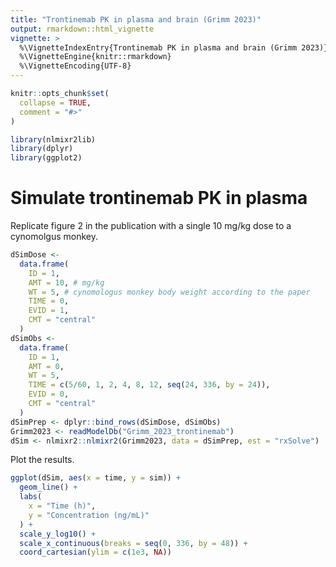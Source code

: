 ```yaml
---
title: "Trontinemab PK in plasma and brain (Grimm 2023)"
output: rmarkdown::html_vignette
vignette: >
  %\VignetteIndexEntry{Trontinemab PK in plasma and brain (Grimm 2023)}
  %\VignetteEngine{knitr::rmarkdown}
  %\VignetteEncoding{UTF-8}
---
```


```r
knitr::opts_chunk$set(
  collapse = TRUE,
  comment = "#>"
)
```

```r
library(nlmixr2lib)
library(dplyr)
library(ggplot2)
```

# Simulate trontinemab PK in plasma

Replicate figure 2 in the publication with a single 10 mg/kg dose to a
cynomolgus monkey.

```r
dSimDose <-
  data.frame(
    ID = 1,
    AMT = 10, # mg/kg
    WT = 5, # cynomologus monkey body weight according to the paper
    TIME = 0,
    EVID = 1,
    CMT = "central"
  )
dSimObs <-
  data.frame(
    ID = 1,
    AMT = 0,
    WT = 5,
    TIME = c(5/60, 1, 2, 4, 8, 12, seq(24, 336, by = 24)),
    EVID = 0,
    CMT = "central"
  )
dSimPrep <- dplyr::bind_rows(dSimDose, dSimObs)
Grimm2023 <- readModelDb("Grimm_2023_trontinemab")
dSim <- nlmixr2::nlmixr2(Grimm2023, data = dSimPrep, est = "rxSolve")
```

Plot the results.

```r
ggplot(dSim, aes(x = time, y = sim)) +
  geom_line() +
  labs(
    x = "Time (h)",
    y = "Concentration (ng/mL)"
  ) +
  scale_y_log10() +
  scale_x_continuous(breaks = seq(0, 336, by = 48)) +
  coord_cartesian(ylim = c(1e3, NA))
```
